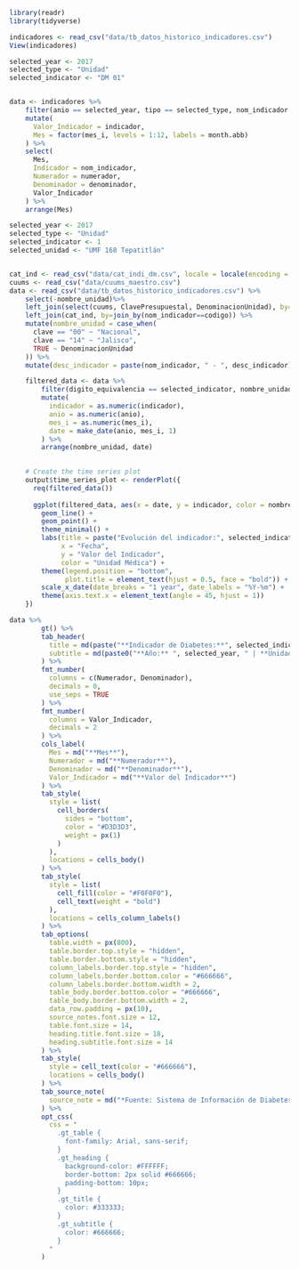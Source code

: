 
```r
library(readr)
library(tidyverse)
```


```r
indicadores <- read_csv("data/tb_datos_historico_indicadores.csv")
View(indicadores)


```


```r
selected_year <- 2017
selected_type <- "Unidad"
selected_indicator <- "DM 01"


data <- indicadores %>%
    filter(anio == selected_year, tipo == selected_type, nom_indicador == selected_indicator) %>%
    mutate(
      Valor_Indicador = indicador,
      Mes = factor(mes_i, levels = 1:12, labels = month.abb)
    ) %>%
    select(
      Mes,
      Indicador = nom_indicador,
      Numerador = numerador,
      Denominador = denominador,
      Valor_Indicador
    ) %>%
    arrange(Mes)
```

```r
selected_year <- 2017
selected_type <- "Unidad"
selected_indicator <- 1
selected_unidad <- "UMF 168 Tepatitlán"


cat_ind <- read_csv("data/cat_indi_dm.csv", locale = locale(encoding = "latin1"))
cuums <- read_csv("data/cuums_maestro.csv")
data <- read_csv("data/tb_datos_historico_indicadores.csv") %>%
    select(-nombre_unidad)%>%
    left_join(select(cuums, ClavePresupuestal, DenominacionUnidad), by=c("clave" = "ClavePresupuestal"))%>% 
    left_join(cat_ind, by=join_by(nom_indicador==codigo)) %>%
    mutate(nombre_unidad = case_when(
      clave == "00" ~ "Nacional",
      clave == "14" ~ "Jalisco",
      TRUE ~ DenominacionUnidad
    )) %>%
    mutate(desc_indicador = paste(nom_indicador, " - ", desc_indicador))

    filtered_data <- data %>%
        filter(digito_equivalencia == selected_indicator, nombre_unidad %in% c("Nacional", "Jalisco", selected_unidad)) %>%
        mutate(
          indicador = as.numeric(indicador),
          anio = as.numeric(anio),
          mes_i = as.numeric(mes_i),
          date = make_date(anio, mes_i, 1)
        ) %>%
        arrange(nombre_unidad, date)

    
    # Create the time series plot
    output$time_series_plot <- renderPlot({
      req(filtered_data())
      
      ggplot(filtered_data, aes(x = date, y = indicador, color = nombre_unidad, group = nombre_unidad)) +
        geom_line() +
        geom_point() +
        theme_minimal() +
        labs(title = paste("Evolución del indicador:", selected_indicator),
             x = "Fecha",
             y = "Valor del Indicador",
             color = "Unidad Médica") +
        theme(legend.position = "bottom",
              plot.title = element_text(hjust = 0.5, face = "bold")) +
        scale_x_date(date_breaks = "1 year", date_labels = "%Y-%m") +
        theme(axis.text.x = element_text(angle = 45, hjust = 1))
    })
```

```r
data %>%
        gt() %>%
        tab_header(
          title = md(paste("**Indicador de Diabetes:**", selected_indicator)),
          subtitle = md(paste0("**Año:** ", selected_year, " | **Unidad Médica:** ", "UMF 168", " | **Tipo:** ", selected_type))
        ) %>%
        fmt_number(
          columns = c(Numerador, Denominador),
          decimals = 0,
          use_seps = TRUE
        ) %>%
        fmt_number(
          columns = Valor_Indicador,
          decimals = 2
        ) %>%
        cols_label(
          Mes = md("**Mes**"),
          Numerador = md("**Numerador**"),
          Denominador = md("**Denominador**"),
          Valor_Indicador = md("**Valor del Indicador**")
        ) %>%
        tab_style(
          style = list(
            cell_borders(
              sides = "bottom",
              color = "#D3D3D3",
              weight = px(1)
            )
          ),
          locations = cells_body()
        ) %>%
        tab_style(
          style = list(
            cell_fill(color = "#F0F0F0"),
            cell_text(weight = "bold")
          ),
          locations = cells_column_labels()
        ) %>%
        tab_options(
          table.width = px(800),
          table.border.top.style = "hidden",
          table.border.bottom.style = "hidden",
          column_labels.border.top.style = "hidden",
          column_labels.border.bottom.color = "#666666",
          column_labels.border.bottom.width = 2,
          table_body.border.bottom.color = "#666666",
          table_body.border.bottom.width = 2,
          data_row.padding = px(10),
          source_notes.font.size = 12,
          table.font.size = 14,
          heading.title.font.size = 18,
          heading.subtitle.font.size = 14
        ) %>%
        tab_style(
          style = cell_text(color = "#666666"),
          locations = cells_body()
        ) %>%
        tab_source_note(
          source_note = md("*Fuente: Sistema de Información de Diabetes*")
        ) %>%
        opt_css(
          css = "
            .gt_table {
              font-family: Arial, sans-serif;
            }
            .gt_heading {
              background-color: #FFFFFF;
              border-bottom: 2px solid #666666;
              padding-bottom: 10px;
            }
            .gt_title {
              color: #333333;
            }
            .gt_subtitle {
              color: #666666;
            }
          "
        )
```